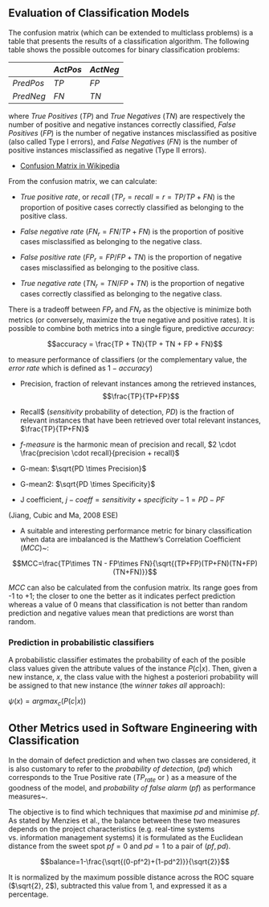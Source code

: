 ## Evaluation of Classification Models

The confusion matrix (which can be extended to multiclass problems) is a table that presents the results of a classification algorithm. The following table shows the possible outcomes for binary classification problems:


|           |$Act Pos$ | $Act Neg$ |
|-----------|-----------|------------|
| $Pred Pos$ |   $TP$    | $FP$       |
| $Pred Neg$ |   $FN$    | $TN$       |


where *True Positives* ($TP$) and *True Negatives* ($TN$) are respectively the number of positive and negative instances correctly classified, *False Positives* ($FP$) is the number of negative instances misclassified as positive (also called Type I errors), and *False Negatives* ($FN$) is the number of positive instances misclassified as negative (Type II errors).

+ [Confusion Matrix in Wikipedia](https://en.wikipedia.org/wiki/Confusion_matrix)

From the confusion matrix, we can calculate:

   + *True positive rate*, or *recall * ($TP_r = recall = r = TP/TP+FN$) is the proportion of positive cases correctly classified as belonging to the positive class.
   
   + *False negative rate* ($FN_r=FN/TP+FN$) is the proportion of positive cases misclassified as belonging to the negative class.
   
   + *False positive rate* ($FP_r=FP/FP+TN$) is the proportion of negative cases misclassified as belonging to the positive class.
   
   + *True negative rate* ($TN_r=TN/FP+TN$) is the proportion of negative cases correctly classified as belonging to the negative class.


There is a tradeoff between $FP_r$ and $FN_r$ as the objective is minimize both metrics (or conversely, maximize the true negative and positive rates). It is possible to combine both metrics into a single figure, predictive $accuracy$:

$$accuracy = \frac{TP + TN}{TP + TN + FP + FN}$$

to measure performance of classifiers (or the complementary value, the _error rate_ which is defined as $1-accuracy$)

+ Precision, fraction of relevant instances among the retrieved instances, $$\frac{TP}{TP+FP}$$

+ Recall$ ($sensitivity$ probability of detection, $PD$) is the fraction of relevant instances that have been retrieved over total relevant instances, $\frac{TP}{TP+FN}$

+ _f-measure_ is the harmonic mean of precision and recall, 
$2 \cdot \frac{precision \cdot recall}{precision + recall}$

+ G-mean: $\sqrt{PD \times Precision}$

+ G-mean2: $\sqrt{PD \times Specificity}$

+ J coefficient, $j-coeff = sensitivity + specificity - 1 = PD-PF$

(Jiang, Cubic and Ma, 2008 ESE)


+ A suitable and interesting performance metric for binary classification when data are imbalanced is the Matthew's Correlation Coefficient ($MCC$)~\cite{Matthews1975Comparison}: 

$$MCC=\frac{TP\times TN - FP\times FN}{\sqrt{(TP+FP)(TP+FN)(TN+FP)(TN+FN)}}$$

$MCC$ can also be calculated from the confusion matrix. Its range goes from -1 to +1; the closer to one the better as it indicates perfect prediction whereas a value of 0 means that classification is not better than random prediction and negative values mean that predictions are worst than random.




### Prediction in probabilistic classifiers

A probabilistic classifier estimates the probability of each of the posible class values given the attribute values of the instance $P(c|{x})$. Then, given a new instance, ${x}$, the class value with the highest a posteriori probability will be assigned to that new instance (the *winner takes all* approach):

$\psi({x}) = argmax_c (P(c|{x}))$

 
 

## Other Metrics used in Software Engineering with Classification


In the domain of defect prediction and when two classes are considered, it is also customary to refer to the *probability of detection*, ($pd$) which corresponds to the True Positive rate ($TP_{rate}$ or \emph{Sensitivity}) as a measure of the goodness of the model, and *probability of false alarm* ($pf$) as performance measures~\cite{Menzies07}. 

The objective is to find which techniques that maximise $pd$ and minimise $pf$. As stated by Menzies et al., the balance between these two measures depends on the project characteristics (e.g. real-time systems vs. information management systems) it is formulated as the Euclidean distance from the sweet spot $pf=0$ and $pd=1$ to a pair of $(pf,pd)$. 

$$balance=1-\frac{\sqrt{(0-pf^2)+(1-pd^2)}}{\sqrt{2}}$$

It is normalized by the maximum possible distance across the ROC square ($\sqrt{2}, 2$), subtracted this value from 1, and expressed it as a percentage.


 

